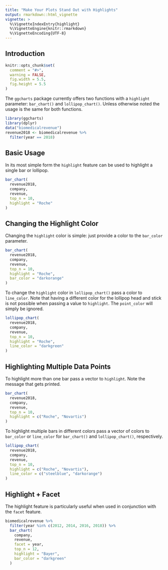 ```yaml
---
title: "Make Your Plots Stand Out with Highlights"
output: rmarkdown::html_vignette
vignette: >
  %\VignetteIndexEntry{highlight}
  %\VignetteEngine{knitr::rmarkdown}
  %\VignetteEncoding{UTF-8}
---
```


## Introduction

```r
knitr::opts_chunk$set(
  comment = "#>",
  warning = FALSE,
  fig.width = 5.5,
  fig.height = 5.5
)
```

The `ggcharts` package currently offers two functions with a `highlight` parameter: `bar_chart()` and `lollipop_chart()`. Unless otherwise noted the usage is the same for both functions.

```r
library(ggcharts)
library(dplyr)
data("biomedicalrevenue")
revenue2018 <- biomedicalrevenue %>%
  filter(year == 2018)
```


## Basic Usage

In its most simple form the `highlight` feature can be used to highlight a single bar or lollipop.

```r
bar_chart(
  revenue2018,
  company,
  revenue,
  top_n = 10,
  highlight = "Roche"
)
```


## Changing the Highlight Color

Changing the `highlight` color is simple: just provide a color to the `bar_color` parameter.

```r
bar_chart(
  revenue2018,
  company,
  revenue,
  top_n = 10,
  highlight = "Roche",
  bar_color = "darkorange"
)
```

To change the `highlight` color in `lollipop_chart()` pass a color to `line_color`. Note that having a different color for the lollipop head and stick is not possible when passing a value to `highlight`. The `point_color` will simply be ignored.

```r
lollipop_chart(
  revenue2018,
  company,
  revenue,
  top_n = 10,
  highlight = "Roche",
  line_color = "darkgreen"
)
```


## Highlighting Multiple Data Points

To highlight more than one bar pass a vector to `highlight`. Note the message that gets printed.

```r
bar_chart(
  revenue2018,
  company,
  revenue,
  top_n = 10,
  highlight = c("Roche", "Novartis")
)
```

To highlight multiple bars in different colors pass a vector of colors to `bar_color` or `line_color` for `bar_chart()` and `lollipop_chart()`, respectively.

```r
lollipop_chart(
  revenue2018,
  company,
  revenue,
  top_n = 10,
  highlight = c("Roche", "Novartis"),
  line_color = c("steelblue", "darkorange")
)
```


## Highlight + Facet

The highlight feature is particularly useful when used in conjunction with the `facet` feature.

```r
biomedicalrevenue %>%
  filter(year %in% c(2012, 2014, 2016, 2018)) %>%
  bar_chart(
    company,
    revenue,
    facet = year,
    top_n = 12,
    highlight = "Bayer",
    bar_color = "darkgreen"
  )
```

